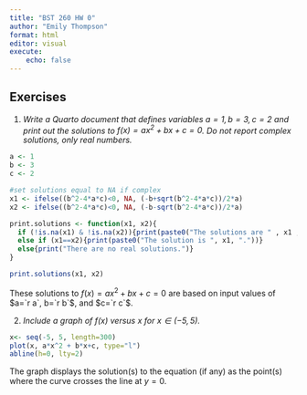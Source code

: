 ```yaml
---
title: "BST 260 HW 0"
author: "Emily Thompson"
format: html
editor: visual
execute: 
    echo: false
---
```


## Exercises

(@) *Write a Quarto document that defines variables $a=1, b=3, c=2$
and print out the solutions to $f(x) = ax^2+bx+c=0$. Do not report complex solutions, only real numbers.* 

```r
a <- 1
b <- 3
c <- 2

#set solutions equal to NA if complex
x1 <- ifelse((b^2-4*a*c)<0, NA, (-b+sqrt(b^2-4*a*c))/2*a)
x2 <- ifelse((b^2-4*a*c)<0, NA, (-b-sqrt(b^2-4*a*c))/2*a)

print.solutions <- function(x1, x2){
  if (!is.na(x1) & !is.na(x2)){print(paste0("The solutions are " , x1 , " and " , x2, "."))} 
  else if (x1==x2){print(paste0("The solution is ", x1, "."))}
  else{print("There are no real solutions.")}
}

print.solutions(x1, x2)

```
These solutions to $f(x) = ax^2+bx+c=0$ are based on input values of $a=`r a`, b=`r b`$, and $c=`r c`$.

(@) *Include a graph of $f(x)$ versus $x$ for $x \in (-5,5)$.*
```r
x<- seq(-5, 5, length=300)
plot(x, a*x^2 + b*x+c, type="l")
abline(h=0, lty=2)
```
The graph displays the solution(s) to the equation (if any) as the point(s) where the curve crosses the line at $y=0$.



